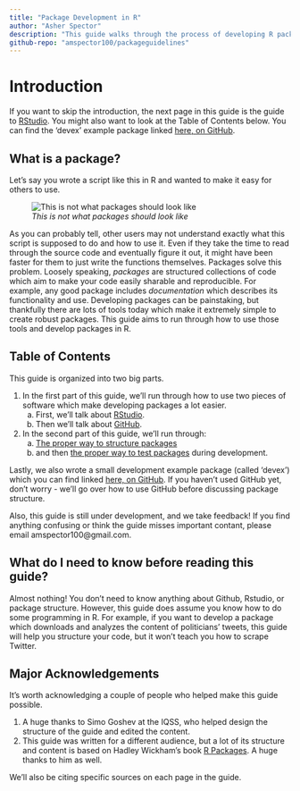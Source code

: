 ```yaml
---
title: "Package Development in R"
author: "Asher Spector"
description: "This guide walks through the process of developing R package"
github-repo: "amspector100/packageguidelines"
---
```


# Introduction

If you want to skip the introduction, the next page in this guide is the guide to [RStudio](./rstudioguide.html). You might also want to look at the Table of Contents below. You can find the 'devex' example package linked [here, on GitHub](https://github.com/amspector100/packageguidelines/tree/master/devex). 

## What is a package?

Let's say you wrote a script like this in R and wanted to make it easy for others to use.

![*This is not what packages should look like*](Images/badexample.PNG)

As you can probably tell, other users may not understand exactly what this script is supposed to do and how to use it. Even if they take the time to read through the source code and eventually figure it out, it might have been faster for them to just write the functions themselves. Packages solve this problem. Loosely speaking, *packages* are structured collections of code which aim to make your code easily sharable and reproducible. For example, any good package includes *documentation* which describes its functionality and use. Developing packages can be painstaking, but thankfully there are lots of tools today which make it extremely simple to create robust packages. This guide aims to run through how to use those tools and develop packages in R.

## Table of Contents

This guide is organized into two big parts. 

1. In the first part of this guide, we'll run through how to use two pieces of software  which make developing packages a lot easier. 
    a. First, we'll talk about [RStudio](./rstudioguide.html).
    b. Then we'll talk about [GitHub](./githubguide.html).
2. In the second part of this guide, we'll run through:
    a. [The proper way to structure packages](./packagedev.html)
    b. and then [the proper way to test packages](./testingguide.html) during development. 
    
Lastly, we also wrote a small development example package (called 'devex') which you can find linked [here, on GitHub](https://github.com/amspector100/packageguidelines/tree/master/devex). If you haven't used GitHub yet, don't worry - we'll go over how to use GitHub before discussing package structure. 

Also, this guide is still under development, and we take feedback! If you find anything confusing or think the guide misses important contant, please email amspector100@gmail.com.

## What do I need to know before reading this guide?

Almost nothing! You don't need to know anything about Github, Rstudio, or package structure. However, this guide does assume you know how to do some programming in R. For example, if you want to develop a package which downloads and analyzes the content of politicians' tweets, this guide will help you structure your code, but it won't teach you how to scrape Twitter. 

## Major Acknowledgements

It's worth acknowledging a couple of people who helped make this guide possible.

1. A huge thanks to Simo Goshev at the IQSS, who helped design the structure of the guide and edited the content. 
2. This guide was written for a different audience, but a lot of its structure and content is based on Hadley Wickham's book [R Packages](http://r-pkgs.had.co.nz/). A huge thanks to him as well.

We'll also be citing specific sources on each page in the guide.




